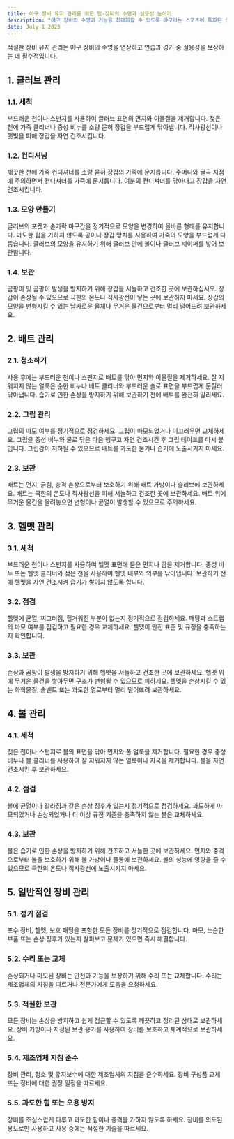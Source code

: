 ```yaml
---
title: 야구 장비 유지 관리를 위한 팁-장비의 수명과 실용성 높이기
description: "야구 장비의 수명과 기능을 최대화할 수 있도록 야구라는 스포츠에 특화된 실용적인 유지 관리 팁을 제공합니다."
date: July 1 2023
---
```


적절한 장비 유지 관리는 야구 장비의 수명을 연장하고 연습과 경기 중 실용성을 보장하는 데 필수적입니다.

## 1. 글러브 관리
### 1.1. 세척

부드러운 천이나 스펀지를 사용하여 글러브 표면의 먼지와 이물질을 제거합니다.
젖은 천에 가죽 클리너나 중성 비누를 소량 묻혀 장갑을 부드럽게 닦아냅니다.
직사광선이나 햇빛을 피해 장갑을 자연 건조시킵니다.
### 1.2. 컨디셔닝

깨끗한 천에 가죽 컨디셔너를 소량 묻혀 장갑의 가죽에 문지릅니다.
주머니와 굴곡 지점에 주의하면서 컨디셔너를 가죽에 문지릅니다.
여분의 컨디셔너를 닦아내고 장갑을 자연 건조시킵니다.
### 1.3. 모양 만들기

글러브의 포켓과 손가락 마구간을 정기적으로 모양을 변경하여 올바른 형태를 유지합니다.
과도한 힘을 가하지 않도록 공이나 장갑 망치를 사용하여 가죽의 모양을 부드럽게 다듬습니다.
글러브의 모양을 유지하기 위해 글러브 안에 볼이나 글러브 셰이퍼를 넣어 보관합니다.
### 1.4. 보관

곰팡이 및 곰팡이 발생을 방지하기 위해 장갑을 서늘하고 건조한 곳에 보관하십시오.
장갑이 손상될 수 있으므로 극한의 온도나 직사광선이 닿는 곳에 보관하지 마세요.
장갑의 모양을 변형시킬 수 있는 날카로운 물체나 무거운 물건으로부터 멀리 떨어뜨려 보관하세요.
## 2. 배트 관리
### 2.1. 청소하기

사용 후에는 부드러운 천이나 스펀지로 배트를 닦아 먼지와 이물질을 제거하세요.
잘 지워지지 않는 얼룩은 순한 비누나 배트 클리너와 부드러운 솔로 표면을 부드럽게 문질러 닦아냅니다.
습기로 인한 손상을 방지하기 위해 보관하기 전에 배트를 완전히 말리세요.
### 2.2. 그립 관리

그립의 마모 여부를 정기적으로 점검하세요. 그립이 마모되었거나 미끄러우면 교체하세요.
그립을 중성 비누와 물로 닦은 다음 헹구고 자연 건조시킨 후 그립 테이프를 다시 붙입니다.
그립감이 저하될 수 있으므로 배트를 과도한 물기나 습기에 노출시키지 마세요.
### 2.3. 보관

배트는 먼지, 긁힘, 충격 손상으로부터 보호하기 위해 배트 가방이나 슬리브에 보관하세요.
배트는 극한의 온도나 직사광선을 피해 서늘하고 건조한 곳에 보관하세요.
배트 위에 무거운 물건을 올려놓으면 변형이나 균열이 발생할 수 있으므로 주의하세요.
## 3. 헬멧 관리
### 3.1. 세척

부드러운 천이나 스펀지를 사용하여 헬멧 표면에 묻은 먼지나 땀을 제거합니다.
중성 비누 또는 헬멧 클리너와 젖은 천을 사용하여 헬멧 내부와 외부를 닦아냅니다.
보관하기 전에 헬멧을 자연 건조시켜 습기가 쌓이지 않도록 합니다.
### 3.2. 점검

헬멧에 균열, 찌그러짐, 헐거워진 부분이 없는지 정기적으로 점검하세요.
패딩과 스트랩의 마모 여부를 점검하고 필요한 경우 교체하세요.
헬멧이 안전 표준 및 규정을 충족하는지 확인합니다.
### 3.3. 보관

손상과 곰팡이 발생을 방지하기 위해 헬멧을 서늘하고 건조한 곳에 보관하세요.
헬멧 위에 무거운 물건을 쌓아두면 구조가 변형될 수 있으므로 피하세요.
헬멧을 손상시킬 수 있는 화학물질, 솔벤트 또는 과도한 열로부터 멀리 떨어뜨려 보관하세요.
## 4. 볼 관리
### 4.1. 세척

젖은 천이나 스펀지로 볼의 표면을 닦아 먼지와 풀 얼룩을 제거합니다.
필요한 경우 중성 비누나 볼 클리너를 사용하여 잘 지워지지 않는 얼룩이나 자국을 제거합니다.
볼을 자연 건조시킨 후 보관하세요.
### 4.2. 점검

볼에 균열이나 갈라짐과 같은 손상 징후가 있는지 정기적으로 점검하세요.
과도하게 마모되었거나 손상되었거나 더 이상 규정 기준을 충족하지 않는 볼은 교체하세요.
### 4.3. 보관

볼은 습기로 인한 손상을 방지하기 위해 건조하고 서늘한 곳에 보관하세요.
먼지와 충격으로부터 볼을 보호하기 위해 볼 가방이나 물통에 보관하세요.
볼의 성능에 영향을 줄 수 있으므로 극한의 온도나 직사광선에 노출시키지 마세요.
## 5. 일반적인 장비 관리
### 5.1. 정기 점검

포수 장비, 헬멧, 보호 패딩을 포함한 모든 장비를 정기적으로 점검합니다.
마모, 느슨한 부품 또는 손상 징후가 있는지 살펴보고 문제가 있으면 즉시 해결합니다.
### 5.2. 수리 또는 교체

손상되거나 마모된 장비는 안전과 기능을 보장하기 위해 수리 또는 교체합니다.
수리는 제조업체의 지침을 따르거나 전문가에게 도움을 요청하세요.
### 5.3. 적절한 보관

모든 장비는 손상을 방지하고 쉽게 접근할 수 있도록 깨끗하고 정리된 상태로 보관하세요.
장비 가방이나 지정된 보관 용기를 사용하여 장비를 보호하고 체계적으로 보관하세요.
### 5.4. 제조업체 지침 준수

장비 관리, 청소 및 유지보수에 대한 제조업체의 지침을 준수하세요.
장비 구성품 교체 또는 정비에 대한 권장 일정을 따르세요.
### 5.5. 과도한 힘 또는 오용 방지

장비를 조심스럽게 다루고 과도한 힘이나 충격을 가하지 않도록 하세요.
장비를 의도된 용도로만 사용하고 사용 중에는 적절한 기술을 따르세요.